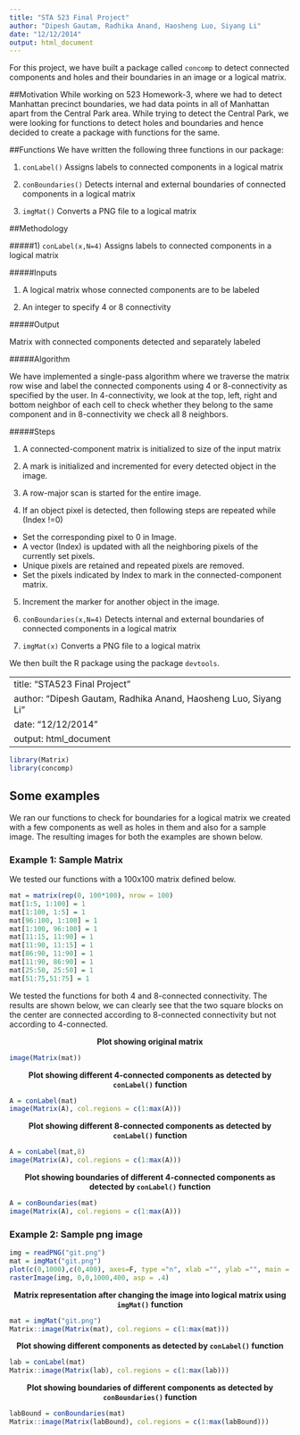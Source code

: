 ```yaml
---
title: "STA 523 Final Project"
author: "Dipesh Gautam, Radhika Anand, Haosheng Luo, Siyang Li"
date: "12/12/2014"
output: html_document
---
```


For this project, we have built a package called `concomp` to detect connected components and holes and their boundaries in an image or a logical matrix.

##Motivation
While working on 523 Homework-3, where we had to detect Manhattan precinct boundaries, we had data points in all of Manhattan apart from the Central Park area. While trying to detect the Central Park, we were looking for functions to detect holes and boundaries and hence decided to create a package with functions for the same.

##Functions
We have written the following three functions in our package:

1) `conLabel()` Assigns labels to connected components in a logical matrix

2) `conBoundaries()` Detects internal and external boundaries of connected components in a logical matrix

3) `imgMat()` Converts a PNG file to a logical matrix

##Methodology

#####1) `conLabel(x,N=4)` Assigns labels to connected components in a logical matrix

#####Inputs

1) A logical matrix whose connected components are to be labeled

2) An integer to specify 4 or 8 connectivity

#####Output

Matrix with connected components detected and separately labeled

#####Algorithm

We have implemented a single-pass algorithm where we traverse the matrix row wise and label the connected components using 4 or 8-connectivity as specified by the user. In 4-connectivity, we look at the top, left, right and bottom neighbor of each cell to check whether they belong to the same component and in 8-connectivity we check all 8 neighbors.

#####Steps

1) A connected-component matrix is initialized to size of the input matrix

2) A mark is initialized and incremented for every detected object in the image.

3) A row-major scan is started for the entire image.

4) If an object pixel is detected, then following steps are repeated while (Index !=0) 
+ Set the corresponding pixel to 0 in Image. 
+ A vector (Index) is updated with all the neighboring pixels of the currently set pixels. 
+ Unique pixels are retained and repeated pixels are removed. 
+ Set the pixels indicated by Index to mark in the connected-component matrix.

5) Increment the marker for another object in the image.

2) `conBoundaries(x,N=4)` Detects internal and external boundaries of connected components in a logical matrix



3) `imgMat(x)` Converts a PNG file to a logical matrix



We then built the R package using the package `devtools`. 


---
title: "STA523 Final Project"
author: "Dipesh Gautam, Radhika Anand, Haosheng Luo, Siyang Li"
date: "12/12/2014"
output: html_document
---


```r
library(Matrix)
library(concomp)

```


## Some examples
We ran our functions to check for boundaries for a logical matrix we created with a few components as well as holes in them and also for a sample image. The resulting images for both the examples are shown below.

### Example 1: Sample Matrix
We tested our functions with a 100x100 matrix defined below.
```r
mat = matrix(rep(0, 100*100), nrow = 100)
mat[1:5, 1:100] = 1
mat[1:100, 1:5] = 1
mat[96:100, 1:100] = 1
mat[1:100, 96:100] = 1
mat[11:15, 11:90] = 1
mat[11:90, 11:15] = 1
mat[86:90, 11:90] = 1
mat[11:90, 86:90] = 1
mat[25:50, 25:50] = 1
mat[51:75,51:75] = 1
```

We tested the functions for both 4 and 8-connected connectivity. The results are shown below, we can clearly see that the two square blocks on the center are connected according to 8-connected connectivity but not according to 4-connected.

<p style='text-align: center;'> __Plot showing original matrix__</p>
```r
image(Matrix(mat))
```


<p style='text-align: center;'> __Plot showing different 4-connected components as detected by `conLabel()` function__</p>
```r
A = conLabel(mat)
image(Matrix(A), col.regions = c(1:max(A)))
```

<p style='text-align: center;'> __Plot showing different 8-connected components as detected by `conLabel()` function__</p>
```r
A = conLabel(mat,8)
image(Matrix(A), col.regions = c(1:max(A)))
```

<p style='text-align: center;'> __Plot showing boundaries of different 4-connected components as detected by `conLabel()` function__</p>
```r
A = conBoundaries(mat)
image(Matrix(A), col.regions = c(1:max(A)))
```


### Example 2: Sample png image
```r
img = readPNG("git.png")
mat = imgMat("git.png")
plot(c(0,1000),c(0,400), axes=F, type ="n", xlab ="", ylab ="", main = "Original Image")
rasterImage(img, 0,0,1000,400, asp = .4)
```

<p style='text-align: center;'> __Matrix representation after changing the image into logical matrix using `imgMat()` function__</p>
```r
mat = imgMat("git.png")
Matrix::image(Matrix(mat), col.regions = c(1:max(mat)))
```

<p style='text-align: center;'> __Plot showing different components as detected by `conLabel()` function__</p>
```r
lab = conLabel(mat)
Matrix::image(Matrix(lab), col.regions = c(1:max(lab)))
```

<p style='text-align: center;'> __Plot showing boundaries of different components as detected by `conBoundaries()` function__</p>
```r
labBound = conBoundaries(mat)
Matrix::image(Matrix(labBound), col.regions = c(1:max(labBound)))
```

